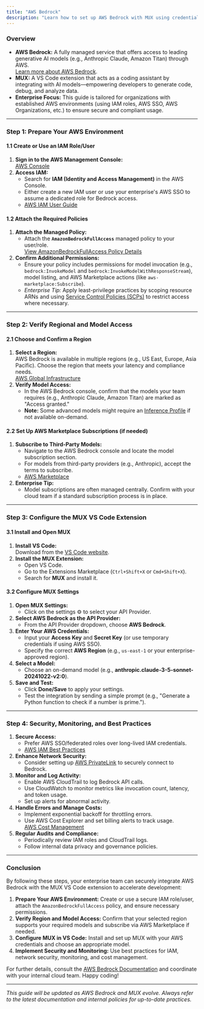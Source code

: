 ```yaml
---
title: "AWS Bedrock"
description: "Learn how to set up AWS Bedrock with MUX using credentials authentication. This guide covers AWS environment setup, regional access verification, and secure integration with the MUX VS Code extension."
---
```


### Overview

-   **AWS Bedrock:** A fully managed service that offers access to leading generative AI models (e.g., Anthropic Claude, Amazon Titan) through AWS.\
    [Learn more about AWS Bedrock](https://docs.aws.amazon.com/bedrock/latest/userguide/what-is-bedrock.html).
-   **MUX:** A VS Code extension that acts as a coding assistant by integrating with AI models—empowering developers to generate code, debug, and analyze data.
-   **Enterprise Focus:** This guide is tailored for organizations with established AWS environments (using IAM roles, AWS SSO, AWS Organizations, etc.) to ensure secure and compliant usage.

---

### Step 1: Prepare Your AWS Environment

#### 1.1 Create or Use an IAM Role/User

1. **Sign in to the AWS Management Console:**\
   [AWS Console](https://aws.amazon.com/console/)
2. **Access IAM:**
    - Search for **IAM (Identity and Access Management)** in the AWS Console.
    - Either create a new IAM user or use your enterprise's AWS SSO to assume a dedicated role for Bedrock access.
    - [AWS IAM User Guide](https://docs.aws.amazon.com/IAM/latest/UserGuide/introduction.html)

#### 1.2 Attach the Required Policies

1. **Attach the Managed Policy:**
    - Attach the **`AmazonBedrockFullAccess`** managed policy to your user/role.\
      [View AmazonBedrockFullAccess Policy Details](https://docs.aws.amazon.com/bedrock/latest/userguide/security-iam.html)
2. **Confirm Additional Permissions:**
    - Ensure your policy includes permissions for model invocation (e.g., `bedrock:InvokeModel` and `bedrock:InvokeModelWithResponseStream`), model listing, and AWS Marketplace actions (like `aws-marketplace:Subscribe`).
    - _Enterprise Tip:_ Apply least-privilege practices by scoping resource ARNs and using [Service Control Policies (SCPs)](https://docs.aws.amazon.com/organizations/latest/userguide/orgs_manage_policies_scps.html) to restrict access where necessary.

---

### Step 2: Verify Regional and Model Access

#### 2.1 Choose and Confirm a Region

1. **Select a Region:**\
   AWS Bedrock is available in multiple regions (e.g., US East, Europe, Asia Pacific). Choose the region that meets your latency and compliance needs.\
   [AWS Global Infrastructure](https://aws.amazon.com/about-aws/global-infrastructure/regions_az/)
2. **Verify Model Access:**
    - In the AWS Bedrock console, confirm that the models your team requires (e.g., Anthropic Claude, Amazon Titan) are marked as "Access granted."
    - **Note:** Some advanced models might require an [Inference Profile](https://docs.aws.amazon.com/bedrock/latest/userguide/inference-profiles-prereq.html) if not available on-demand.

#### 2.2 Set Up AWS Marketplace Subscriptions (if needed)

1. **Subscribe to Third-Party Models:**
    - Navigate to the AWS Bedrock console and locate the model subscription section.
    - For models from third-party providers (e.g., Anthropic), accept the terms to subscribe.
    - [AWS Marketplace](https://aws.amazon.com/marketplace/)
2. **Enterprise Tip:**
    - Model subscriptions are often managed centrally. Confirm with your cloud team if a standard subscription process is in place.

---

### Step 3: Configure the MUX VS Code Extension

#### 3.1 Install and Open MUX

1. **Install VS Code:**\
   Download from the [VS Code website](https://code.visualstudio.com/).
2. **Install the MUX Extension:**
    - Open VS Code.
    - Go to the Extensions Marketplace (`Ctrl+Shift+X` or `Cmd+Shift+X`).
    - Search for **MUX** and install it.

#### 3.2 Configure MUX Settings

1. **Open MUX Settings:**
    - Click on the settings ⚙️ to select your API Provider.
2. **Select AWS Bedrock as the API Provider:**
    - From the API Provider dropdown, choose **AWS Bedrock**.
3. **Enter Your AWS Credentials:**
    - Input your **Access Key** and **Secret Key** (or use temporary credentials if using AWS SSO).
    - Specify the correct **AWS Region** (e.g., `us-east-1` or your enterprise-approved region).
4. **Select a Model:**
    - Choose an on-demand model (e.g., **anthropic.claude-3-5-sonnet-20241022-v2:0**).
5. **Save and Test:**
    - Click **Done/Save** to apply your settings.
    - Test the integration by sending a simple prompt (e.g., "Generate a Python function to check if a number is prime.").

---

### Step 4: Security, Monitoring, and Best Practices

1. **Secure Access:**
    - Prefer AWS SSO/federated roles over long-lived IAM credentials.
    - [AWS IAM Best Practices](https://docs.aws.amazon.com/IAM/latest/UserGuide/best-practices.html)
2. **Enhance Network Security:**
    - Consider setting up [AWS PrivateLink](https://docs.aws.amazon.com/vpc/latest/userguide/endpoint-services-overview.html) to securely connect to Bedrock.
3. **Monitor and Log Activity:**
    - Enable AWS CloudTrail to log Bedrock API calls.
    - Use CloudWatch to monitor metrics like invocation count, latency, and token usage.
    - Set up alerts for abnormal activity.
4. **Handle Errors and Manage Costs:**
    - Implement exponential backoff for throttling errors.
    - Use AWS Cost Explorer and set billing alerts to track usage.\
      [AWS Cost Management](https://docs.aws.amazon.com/cost-management/latest/userguide/what-is-aws-cost-management.html)
5. **Regular Audits and Compliance:**
    - Periodically review IAM roles and CloudTrail logs.
    - Follow internal data privacy and governance policies.

---

### Conclusion

By following these steps, your enterprise team can securely integrate AWS Bedrock with the MUX VS Code extension to accelerate development:

1. **Prepare Your AWS Environment:** Create or use a secure IAM role/user, attach the `AmazonBedrockFullAccess` policy, and ensure necessary permissions.
2. **Verify Region and Model Access:** Confirm that your selected region supports your required models and subscribe via AWS Marketplace if needed.
3. **Configure MUX in VS Code:** Install and set up MUX with your AWS credentials and choose an appropriate model.
4. **Implement Security and Monitoring:** Use best practices for IAM, network security, monitoring, and cost management.

For further details, consult the [AWS Bedrock Documentation](https://docs.aws.amazon.com/bedrock/latest/userguide/what-is-bedrock.html) and coordinate with your internal cloud team. Happy coding!

---

_This guide will be updated as AWS Bedrock and MUX evolve. Always refer to the latest documentation and internal policies for up-to-date practices._
